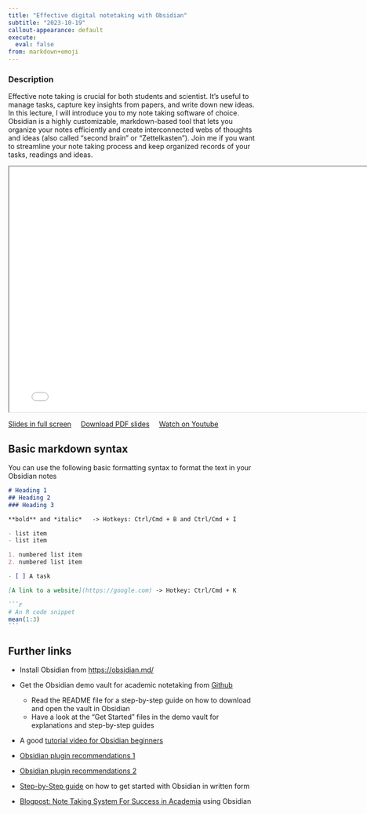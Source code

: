 ```yaml
---
title: "Effective digital notetaking with Obsidian"
subtitle: "2023-10-19"
callout-appearance: default
execute: 
  eval: false
from: markdown+emoji
---
```


### Description

Effective note taking is crucial for both students and scientist. It's useful to manage tasks, capture key insights from papers, and write down new ideas. In this lecture, I will introduce you to my note taking software of choice. Obsidian is a highly customizable, markdown-based tool that lets you organize your notes efficiently and create interconnected webs of thoughts and ideas (also called "second brain" or "Zettelkasten"). Join me if you want to streamline your note taking process and keep organized records of your tasks, readings and ideas.

```{=html}
<iframe class="slide-deck" width="780" height="500" src="../slides/2023_10_19_obsidian.html"></iframe>
```

[Slides in full screen](../slides/2023_10_19_obsidian.html){target="_blank"} &nbsp;&nbsp;&nbsp; <a href="../slides/2023_10_19_obsidian.pdf" download>Download PDF slides</a> &nbsp;&nbsp;&nbsp; [Watch on Youtube](https://youtu.be/WPAV1SNkdFg?si=ffeb9FrzJFrhhXg7){target="_blank"}

## Basic markdown syntax

You can use the following basic formatting syntax to format the text in your 
Obsidian notes

````md
# Heading 1
## Heading 2
### Heading 3

**bold** and *italic*   -> Hotkeys: Ctrl/Cmd + B and Ctrl/Cmd + I

- list item
- list item

1. numbered list item
2. numbered list item

- [ ] A task

[A link to a website](https://google.com) -> Hotkey: Ctrl/Cmd + K

```r
# An R code snippet
mean(1:3)
```

````

## Further links

- Install Obsidian from [https://obsidian.md/](https://obsidian.md/)
- Get the Obsidian demo vault for academic notetaking from [Github](https://github.com/selinaZitrone/notebook_demo)
  - Read the README file for a step-by-step guide on how to download and open the vault in Obsidian
  - Have a look at the "Get Started" files in the demo vault for explanations and step-by-step guides
- A good [tutorial video for Obsidian beginners](https://www.youtube.com/embed/OUrOfIqvGS4)
- [Obsidian plugin recommendations 1](https://www.youtube.com/embed/2zhnb9KwmtA?si=Pf-Z3Y76ghBW0xo7)
- [Obsidian plugin recommendations 2](https://www.youtube.com/embed/cBm95iCcX2E?si=uPCKGg32Q2V1AXvx)

- [Step-by-Step guide](https://elizabethbutlermd.com/obsidian-notes/) on how to get started with Obsidian in written form
- [Blogpost: Note Taking System For Success in Academia](https://ilyashabanov.substack.com/p/note-taking-system-for-success-in) using Obsidian
